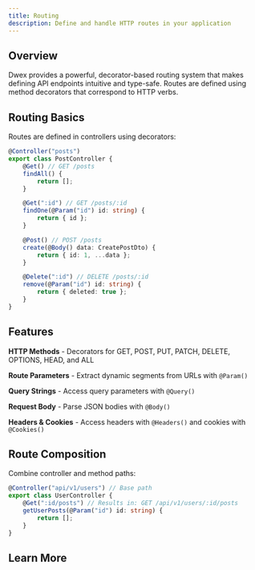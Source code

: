 ```yaml
---
title: Routing
description: Define and handle HTTP routes in your application
---
```


## Overview

Dwex provides a powerful, decorator-based routing system that makes defining API endpoints intuitive and type-safe. Routes are defined using method decorators that correspond to HTTP verbs.

## Routing Basics

Routes are defined in controllers using decorators:

```typescript
@Controller("posts")
export class PostController {
	@Get() // GET /posts
	findAll() {
		return [];
	}

	@Get(":id") // GET /posts/:id
	findOne(@Param("id") id: string) {
		return { id };
	}

	@Post() // POST /posts
	create(@Body() data: CreatePostDto) {
		return { id: 1, ...data };
	}

	@Delete(":id") // DELETE /posts/:id
	remove(@Param("id") id: string) {
		return { deleted: true };
	}
}
```

## Features

**HTTP Methods** - Decorators for GET, POST, PUT, PATCH, DELETE, OPTIONS, HEAD, and ALL

**Route Parameters** - Extract dynamic segments from URLs with `@Param()`

**Query Strings** - Access query parameters with `@Query()`

**Request Body** - Parse JSON bodies with `@Body()`

**Headers & Cookies** - Access headers with `@Headers()` and cookies with `@Cookies()`

## Route Composition

Combine controller and method paths:

```typescript
@Controller("api/v1/users") // Base path
export class UserController {
	@Get(":id/posts") // Results in: GET /api/v1/users/:id/posts
	getUserPosts(@Param("id") id: string) {
		return [];
	}
}
```

## Learn More

<Cards>
	<Card
		title="HTTP Methods"
		href="/docs/routing/http-methods"
		description="Use decorators for all HTTP methods"
	/>
	<Card
		title="Route Parameters"
		href="/docs/routing/route-parameters"
		description="Extract values from URL paths"
	/>
	<Card
		title="Request Data"
		href="/docs/routing/request-data"
		description="Access query params, body, headers, and cookies"
	/>
	<Card
		title="Response Handling"
		href="/docs/routing/response-handling"
		description="Control response status and headers"
	/>
</Cards>
